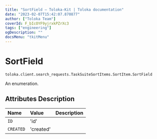 ```yaml
---
title: "SortField — Toloka-Kit | Toloka documentation"
date: "2023-02-07T15:42:07.870877"
author: ["Toloka Team"]
coverId: F_bIcOYF9yjrxkPZrXc3
tags: ["engineering"]
ogDescription: ""
docsMenu: "tkitMenu"
---
```


# SortField
`toloka.client.search_requests.TaskSuiteSortItems.SortItem.SortField`

An enumeration.

## Attributes Description

| Name | Value | Description |
| :------| :-----------| :----------|
`ID`|'id'|
`CREATED`|'created'|